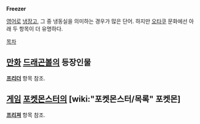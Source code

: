 '''Freezer'''

[[영어]]로 [[냉장고]], 그 중 냉동실을 의미하는 경우가 많은 단어. 하지만 [[오타쿠]] 문화에선 아래 두 항목이 더 유명하다.

[[목차]]
== [[만화]] [[드래곤볼]]의 등장인물 ==
'''[[프리더]]''' 항목 참조.

== [[게임]] [[포켓몬스터]]의 [wiki:"포켓몬스터/목록" 포켓몬] ==
'''[[프리져]]''' 항목 참조.
